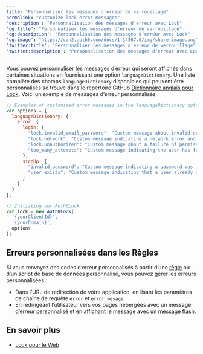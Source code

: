```yaml
---
title: "Personnaliser les messages d’erreur de verrouillage"
permalink: "customize-lock-error-messages"
'description': "Personnalisation des messages d’erreur avec Lock"
'og:title': "Personnaliser les messages d’erreur de verrouillage"
'og:description': "Personnalisation des messages d’erreur avec Lock"
'og:image': "https://cdn2.auth0.com/docs/1.14567.0/img/share-image.png"
'twitter:title': "Personnaliser les messages d’erreur de verrouillage"
'twitter:description': "Personnalisation des messages d’erreur avec Lock"
---
```


Vous pouvez personnaliser les messages d’erreur qui seront affichés dans certaines situations en fournissant une option `languageDictionary`. Une liste complète des champs `languageDictionary` disponibles qui peuvent être personnalisés se trouve dans le repertoire GitHub [Dictionnaire anglais pour Lock](https://github.com/auth0/lock/blob/master/src/i18n/en.js). Voici un exemple de messages d’erreur personnalisés :



```javascript lines
// Examples of customized error messages in the languageDictionary option
var options = {
  languageDictionary: {
    error: {
      login: {
        "lock.invalid_email_password": "Custom message about invalid credentials",
        "lock.network": "Custom message indicating a network error and suggesting the user check connection",
        "lock.unauthorized": "Custom message about a failure of permissions",
        "too_many_attempts": "Custom message indicating the user has failed to login too many times."
      },
      signUp: {
        "invalid_password": "Custom message indicating a password was invalid",
        "user_exists": "Custom message indicating that a user already exists"
      }
    }
  }
};

// Initiating our Auth0Lock
var lock = new Auth0Lock(
  '{yourClientId}',
  '{yourDomain}',
  options
);
```

## Erreurs personnalisées dans les Règles

Si vous renvoyez des codes d’erreur personnalisés à partir d’une [règle](/docs/fr-ca/customize/rules) ou d’un script de base de données personnalisé, vous pouvez gérer les erreurs personnalisées :

* Dans l’URL de redirection de votre application, en lisant les paramètres de chaîne de requête `error` et `error_mesage`.
* En redirigeant l’utilisateur vers vos pages hébergées avec un message d’erreur personnalisé et en affichant le message avec un [message flash](/docs/fr-ca/libraries/lock/lock-api-reference).

## En savoir plus

* [Lock pour le Web](/docs/fr-ca/libraries/lock)